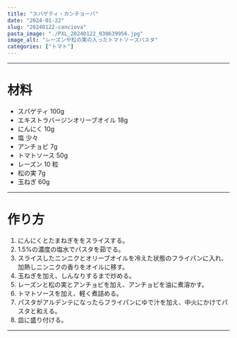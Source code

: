 ```yaml
---
title: "スパゲティ・カンチョーバ"
date: "2024-01-22"
slug: "20240122-canciova"
pasta_image: "./PXL_20240122_030639956.jpg"
image_alt: "レーズンや松の実の入ったトマトソースパスタ"
categories: ["トマト"]
---
```


---

# 材料

- スパゲティ 100g
- エキストラバージンオリーブオイル 18g
- にんにく 10g
- 塩 少々
- アンチョビ 7g
- トマトソース 50g
- レーズン 10 粒
- 松の実 7g
- 玉ねぎ 60g

---

# 作り方

1. にんにくとたまねぎををスライスする。
2. 1.5%の濃度の塩水でパスタを茹でる。
3. スライスしたニンニクとオリーブオイルを冷えた状態のフライパンに入れ、加熱しニンニクの香りをオイルに移す。
4. 玉ねぎを加え、しんなりするまで炒める。
5. レーズンと松の実とアンチョビを加え、アンチョビを油に煮溶かす。
6. トマトソースを加え、軽く煮詰める。
7. パスタがアルデンテになったらフライパンにゆで汁を加え、中火にかけてパスタと和える。
8. 皿に盛り付ける。

---
